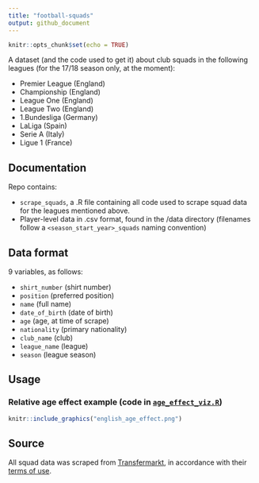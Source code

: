 ```yaml
---
title: "football-squads"
output: github_document
---
```


```r
knitr::opts_chunk$set(echo = TRUE)
```

A dataset (and the code used to get it) about club squads in the following leagues (for the 17/18 season only, at the moment):

- Premier League (England)
- Championship (England)
- League One (England)
- League Two (England)
- 1.Bundesliga (Germany)
- LaLiga (Spain)
- Serie A (Italy)
- Ligue 1 (France)

## Documentation

Repo contains:

- `scrape_squads`, a .R file containing all code used to scrape squad data for the leagues mentioned above.
- Player-level data in .csv format, found in the /data directory (filenames follow a `<season_start_year>_squads` naming convention) 

## Data format

9 variables, as follows:

- `shirt_number` (shirt number)
- `position` (preferred position)
- `name` (full name)
- `date_of_birth` (date of birth)
- `age` (age, at time of scrape)
- `nationality` (primary nationality)
- `club_name` (club)
- `league_name` (league)
- `season` (league season)

## Usage

### Relative age effect example (code in [`age_effect_viz.R`](https://github.com/ewenme/football-squads/blob/master/age_effect_viz.R))

```r
knitr::include_graphics("english_age_effect.png")
```


## Source

All squad data was scraped from [Transfermarkt](https://www.transfermarkt.co.uk/), in accordance with their [terms of use](https://www.transfermarkt.co.uk/intern/anb).
